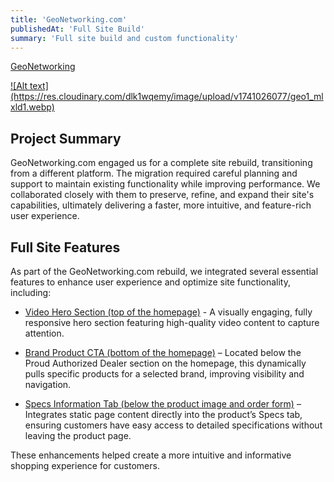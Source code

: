 ```yaml
---
title: 'GeoNetworking.com'
publishedAt: 'Full Site Build'
summary: 'Full site build and custom functionality'
---
```


[GeoNetworking](https://geonetworking.com/)

<a href="https://res.cloudinary.com/dlk1wqemy/image/upload/v1741026077/geo1_mlxld1.webp">
![Alt text](https://res.cloudinary.com/dlk1wqemy/image/upload/v1741026077/geo1_mlxld1.webp)
</a>

## Project Summary

GeoNetworking.com engaged us for a complete site rebuild, transitioning from a different platform. The migration required careful planning and support to maintain existing functionality while improving performance. We collaborated closely with them to preserve, refine, and expand their site's capabilities, ultimately delivering a faster, more intuitive, and feature-rich user experience.

## Full Site Features

As part of the GeoNetworking.com rebuild, we integrated several essential features to enhance user experience and optimize site functionality, including:

- [Video Hero Section (top of the homepage)](https://geonetworking.com/) - A visually engaging, fully responsive hero section featuring high-quality video content to capture attention.

- [Brand Product CTA (bottom of the homepage)]() – Located below the Proud Authorized Dealer section on the homepage, this dynamically pulls specific products for a selected brand, improving visibility and navigation.

- [Specs Information Tab (below the product image and order form)](https://geonetworking.com/rod-level/) – Integrates static page content directly into the product’s Specs tab, ensuring customers have easy access to detailed specifications without leaving the product page.

These enhancements helped create a more intuitive and informative shopping experience for customers.
